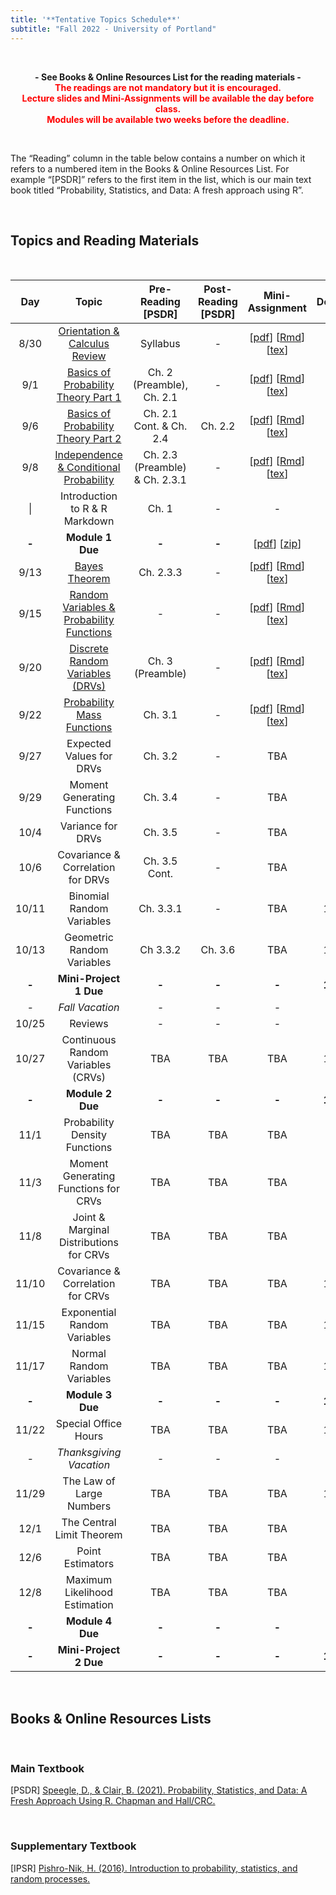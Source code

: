 ```yaml
---
title: '**Tentative Topics Schedule**'
subtitle: "Fall 2022 - University of Portland"
---
```


<br>

<center>**- See Books & Online Resources List for the reading materials -**</center>
<center><span style="color:red">**The readings are not mandatory but it is encouraged.**</span></center>
<center><span style="color:red">**Lecture slides and Mini-Assignments will be available the day before class.**</span></center>
<center><span style="color:red">**Modules will be available two weeks before the deadline.**</span></center>

<br>

The "Reading" column in the table below contains a number on which it refers to a numbered item in the Books & Online Resources List. For example "[PSDR]" refers to the first item in the list, which is our main text book titled "Probability, Statistics, and Data: A fresh approach using R". 

<br>

## **Topics and Reading Materials**

<br>

| **Day** |                 **Topic**                 |      **Pre-Reading [PSDR]**     | **Post-Reading [PSDR]** | **Mini-Assignment** | **Deadline** |
|:-------:|:-----------------------------------------:|:-------------------------------:|:-----------------------:|:-------------------:|:------------:|
|   8/30  |       [Orientation \& Calculus Review](topics/20220830/orientation-and-calculus-review.html)      |             Syllabus            |            -            |         [[pdf](topics/20220830/ma-mth461a-20220830.pdf){target="_blank"}] [[Rmd](topics/20220830/ma-mth461a-20220830.Rmd){target="_blank"}] [[tex](topics/20220830/ma-mth461a-20220830.tex){target="_blank"}]         |     8/31     |
|   9/1   |    [Basics of Probability Theory Part 1](topics/20220901/basics-of-probability-theory-part-1.html)    |    Ch. 2 (Preamble), Ch. 2.1    |            -            |         [[pdf](topics/20220901/ma-mth461a-20220901.pdf){target="_blank"}] [[Rmd](topics/20220901/ma-mth461a-20220901.Rmd){target="_blank"}] [[tex](topics/20220901/ma-mth461a-20220901.tex){target="_blank"}]         |      9/1     |
|   9/6   |    [Basics of Probability Theory Part 2](topics/20220906/basics-of-probability-theory-part-2.html)    |     Ch. 2.1 Cont. \& Ch. 2.4    |         Ch. 2.2         |         [[pdf](topics/20220906/ma-mth461a-20220906.pdf){target="_blank"}] [[Rmd](topics/20220906/ma-mth461a-20220906.Rmd){target="_blank"}] [[tex](topics/20220906/ma-mth461a-20220906.tex){target="_blank"}]         |      9/6     |
|   9/8   |  [Independence \& Conditional Probability](topics/20220908/independence-and-conditional-probability.html)  | Ch. 2.3 (Preamble) \& Ch. 2.3.1 |            -            |         [[pdf](topics/20220908/ma-mth461a-20220908.pdf){target="_blank"}] [[Rmd](topics/20220908/ma-mth461a-20220908.Rmd){target="_blank"}] [[tex](topics/20220908/ma-mth461a-20220908.tex){target="_blank"}]         |      9/8     |
|    \|    |      Introduction to R \& R Markdown      |    Ch. 1                        |            -            |          -          |       -       |
|  **-**  |              **Module 1 Due**             |              **-**              |          **-**          |        [[pdf](modules/module-1/module-1-mth461-fall2022.pdf){target="_blank"}] [[zip](modules/module-1/module-1-mth461-fall2022.zip){target="_blank"}]        |    **9/13**   |
|   9/13  |               [Bayes Theorem](topics/20220913/bayes-theorem.html)               |            Ch. 2.3.3            |            -            |         [[pdf](topics/20220913/ma-mth461a-20220913.pdf){target="_blank"}] [[Rmd](topics/20220913/ma-mth461a-20220913.Rmd){target="_blank"}] [[tex](topics/20220913/ma-mth461a-20220913.tex){target="_blank"}]         |     9/13     |
|   9/15  | [Random Variables \& Probability Functions](topics/20220915/random-variables-and-probability-functions.html) |                -                |            -            |         [[pdf](topics/20220915/ma-mth461a-20220915.pdf){target="_blank"}] [[Rmd](topics/20220915/ma-mth461a-20220915.Rmd){target="_blank"}] [[tex](topics/20220915/ma-mth461a-20220915.tex){target="_blank"}]         |     9/15     |
|   9/20  |      [Discrete Random Variables (DRVs)](topics/20220920/discrete-random-variables.html)     |         Ch. 3 (Preamble)        |            -            |         [[pdf](topics/20220920/ma-mth461a-20220920.pdf){target="_blank"}] [[Rmd](topics/20220920/ma-mth461a-20220920.Rmd){target="_blank"}] [[tex](topics/20220920/ma-mth461a-20220920.tex){target="_blank"}]         |     9/20     |
|   9/22  |         [Probability Mass Functions](topics/20220922/probability-mass-functions.html)        |             Ch. 3.1             |            -            |         [[pdf](topics/20220922/ma-mth461a-20220922.pdf){target="_blank"}] [[Rmd](topics/20220922/ma-mth461a-20220922.Rmd){target="_blank"}] [[tex](topics/20220922/ma-mth461a-20220922.tex){target="_blank"}]         |     9/22     |
|   9/27  |          Expected Values for DRVs         |             Ch. 3.2             |            -            |         TBA         |     9/27     |
|   9/29  |        Moment Generating Functions        |             Ch. 3.4             |            -            |         TBA         |     9/29     |
|   10/4  |             Variance for DRVs             |             Ch. 3.5             |            -            |         TBA         |     10/4     |
|   10/6  |     Covariance \& Correlation for DRVs    |          Ch. 3.5 Cont.          |            -            |         TBA         |     10/6     |
|  10/11  |         Binomial Random Variables         |            Ch. 3.3.1            |            -            |         TBA         |     10/11    |
|  10/13  |         Geometric Random Variables        |             Ch 3.3.2            |         Ch. 3.6         |         TBA         |     10/13    |
|  **-**  |           **Mini-Project 1 Due**          |              **-**              |          **-**          |        **-**        |   **10/14**  |
|   _-_   |              _Fall Vacation_              |               _-_               |           _-_           |         _-_         |      _-_     |
|  10/25  |                   Reviews                  |                -                |            -            |          -          |       -      |
|  10/27  |     Continuous Random Variables (CRVs)    |               TBA               |           TBA           |         TBA         |     10/27    |
|  **-**  |              **Module 2 Due**             |              **-**              |          **-**          |        **-**        |   **10/28**  |
|   11/1  |       Probability Density Functions       |               TBA               |           TBA           |         TBA         |     11/1     |
|   11/3  |    Moment Generating Functions for CRVs   |               TBA               |           TBA           |         TBA         |     11/3     |
|   11/8  |  Joint \& Marginal Distributions for CRVs |               TBA               |           TBA           |         TBA         |     11/8     |
|  11/10  |     Covariance \& Correlation for CRVs    |               TBA               |           TBA           |         TBA         |     11/10    |
|  11/15  |        Exponential Random Variables       |               TBA               |           TBA           |         TBA         |     11/15    |
|  11/17  |          Normal Random Variables          |               TBA               |           TBA           |         TBA         |     11/17    |
|  **-**  |              **Module 3 Due**             |              **-**              |          **-**          |        **-**        |   **11/22**  |
|  11/22  |            Special Office Hours           |               TBA               |           TBA           |         TBA         |     11/22    |
|   _-_   |          _Thanksgiving Vacation_          |               _-_               |           _-_           |         _-_         |      _-_     |
|  11/29  |          The Law of Large Numbers         |               TBA               |           TBA           |         TBA         |     11/29    |
|   12/1  |         The Central Limit Theorem         |               TBA               |           TBA           |         TBA         |     12/1     |
|   12/6  |              Point Estimators             |               TBA               |           TBA           |         TBA         |     12/6     |
|   12/8  |       Maximum Likelihood Estimation       |               TBA               |           TBA           |         TBA         |     12/8     |
|  **-**  |              **Module 4 Due**             |              **-**              |          **-**          |        **-**        |   **12/9**   |
|  **-**  |           **Mini-Project 2 Due**          |              **-**              |          **-**          |        **-**        |   **12/15**  |

<br>

## **Books & Online Resources Lists**

<br>

### Main Textbook

[PSDR]   [Speegle, D., & Clair, B. (2021). Probability, Statistics, and Data: A Fresh Approach Using R. Chapman and Hall/CRC.](https://mathstat.slu.edu/~speegle/_book/){target="_blank"}

<br>

### Supplementary Textbook

[IPSR]   [Pishro-Nik, H. (2016). Introduction to probability, statistics, and random processes.](https://www.probabilitycourse.com/){target="_blank"}

<br>